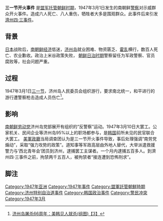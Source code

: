 {{refimprove|time=2015-11-01T15:05:54+00:00}}
'''三一节开火事件''' 是[[盟军托管朝鲜时期|盟军托管朝鲜时期]]，1947年3月1日发生的南朝鲜[[韓國警察|警察]]对示威群众开火事件。造成六人死亡、八人重伤，牺牲者大多是围观群众。此事件后来引发[[濟州四·三事件|濟州四·三事件]]。

== 背景 ==
[[日本|日本]]战败后，[[南朝鲜|南朝鲜]][[经济|经济]]低迷，[[济州岛|济州岛]]就业困难、物资匮乏、[[霍乱|霍乱]]横行，数百人死亡、农业歉收。政治上米谷政策失败， [[朝鲜日治时期|朝鲜日治时期]]警察留任为军政警察、官员腐败等，社会问题严重。
== 过程 ==
1947年3月1日[[三一节|三一节]]，济州岛人民委员会组织游行，要求南北统一，和平进行的游行遭警察枪击造成人员伤亡<ref>[http://www.sxdaily.com.cn/n/2014/0417/c73-5410652-3.html 济州岛屠杀66周年：美韩见人就杀(组图)【3】]{{Dead link|date=2019年5月 |bot=InternetArchiveBot |fix-attempted=yes }}</ref>。
== 影响 ==
[[南朝鲜劳动党|南朝鲜劳动党]]济州岛党部展开有组织的“反警察”运动。1947年3月10日大罢工。公家机关、民间企业等济州岛95%以上的职场都参与，是[[韩国|韩国]]前所未见的民官联合大罢工。 [[美軍政廳|美軍政廳]]当局调查团认为是三一节开火事件导致，事后处理强调“南劳党煽动”，采取“强力攻势的政策”。道知事等军政高层由外地人替代，大举派遣救援警力与‘西北青年会’团员到济州，逮捕罢工主谋者。一个月内逮捕五百多人。到濟州四·三事件之前，拘禁两千五百人，被拘禁者“接连遭到恐怖刑求”。

== 脚注 ==
{{Reflist}}

{{Korea-stub}}

[[Category:1947年亚洲|Category:1947年亚洲]]
[[Category:1947年事件|Category:1947年事件]]
[[Category:盟軍託管朝鮮時期|Category:盟軍託管朝鮮時期]]
[[Category:济州特别自治道事件|Category:济州特别自治道事件]]
[[Category:韩国政治事件|Category:韩国政治事件]]
[[Category:警民冲突|Category:警民冲突]]
[[Category:1947年3月|Category:1947年3月]]